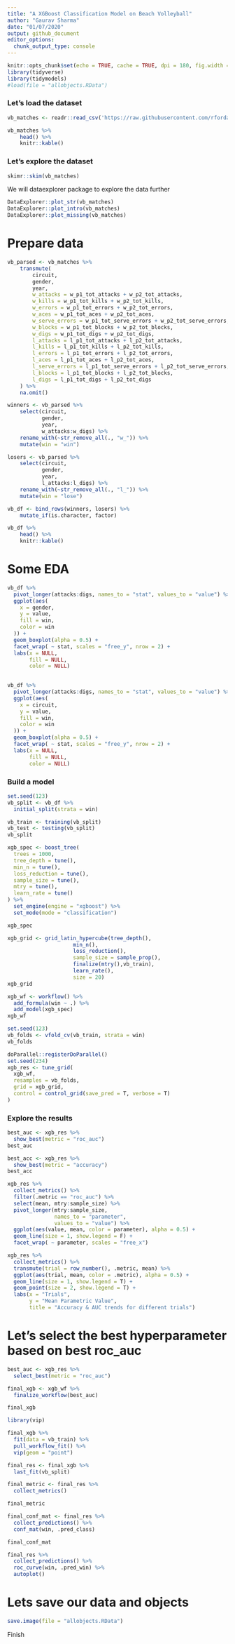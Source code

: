 ---
title: "A XGBoost Classification Model on Beach Volleyball"
author: "Gaurav Sharma"
date: "01/07/2020"
output: github_document
editor_options: 
  chunk_output_type: console
---

```{r setup, include=FALSE}
knitr::opts_chunk$set(echo = TRUE, cache = TRUE, dpi = 180, fig.width = 8, fig.height = 5, warning = F, message = F)
library(tidyverse)
library(tidymodels)
#load(file = "allobjects.RData")
```

### Let's load the dataset
```{r}
vb_matches <- readr::read_csv('https://raw.githubusercontent.com/rfordatascience/tidytuesday/master/data/2020/2020-05-19/vb_matches.csv', guess_max = 76000)

vb_matches %>% 
    head() %>% 
    knitr::kable()

```

### Let's explore the dataset

```{r}
skimr::skim(vb_matches)
```

We will dataexplorer package to explore the data further
```{r}

DataExplorer::plot_str(vb_matches)
DataExplorer::plot_intro(vb_matches)
DataExplorer::plot_missing(vb_matches)

```

# Prepare data
```{r}
vb_parsed <- vb_matches %>%
    transmute(
        circuit,
        gender,
        year,
        w_attacks = w_p1_tot_attacks + w_p2_tot_attacks,
        w_kills = w_p1_tot_kills + w_p2_tot_kills,
        w_errors = w_p1_tot_errors + w_p2_tot_errors,
        w_aces = w_p1_tot_aces + w_p2_tot_aces,
        w_serve_errors = w_p1_tot_serve_errors + w_p2_tot_serve_errors,
        w_blocks = w_p1_tot_blocks + w_p2_tot_blocks,
        w_digs = w_p1_tot_digs + w_p2_tot_digs,
        l_attacks = l_p1_tot_attacks + l_p2_tot_attacks,
        l_kills = l_p1_tot_kills + l_p2_tot_kills,
        l_errors = l_p1_tot_errors + l_p2_tot_errors,
        l_aces = l_p1_tot_aces + l_p2_tot_aces,
        l_serve_errors = l_p1_tot_serve_errors + l_p2_tot_serve_errors,
        l_blocks = l_p1_tot_blocks + l_p2_tot_blocks,
        l_digs = l_p1_tot_digs + l_p2_tot_digs
    ) %>%
    na.omit()

winners <- vb_parsed %>% 
    select(circuit,
           gender,
           year,
           w_attacks:w_digs) %>% 
    rename_with(~str_remove_all(., "w_")) %>% 
    mutate(win = "win")

losers <- vb_parsed %>% 
    select(circuit,
           gender,
           year,
           l_attacks:l_digs) %>% 
    rename_with(~str_remove_all(., "l_")) %>% 
    mutate(win = "lose")

vb_df <- bind_rows(winners, losers) %>% 
    mutate_if(is.character, factor)

vb_df %>% 
    head() %>% 
    knitr::kable()

```

# Some EDA
```{r}
vb_df %>%
  pivot_longer(attacks:digs, names_to = "stat", values_to = "value") %>%
  ggplot(aes(
    x = gender,
    y = value,
    fill = win,
    color = win
  )) +
  geom_boxplot(alpha = 0.5) +
  facet_wrap( ~ stat, scales = "free_y", nrow = 2) +
  labs(x = NULL,
       fill = NULL,
       color = NULL)
  
```

```{r}
vb_df %>%
  pivot_longer(attacks:digs, names_to = "stat", values_to = "value") %>%
  ggplot(aes(
    x = circuit,
    y = value,
    fill = win,
    color = win
  )) +
  geom_boxplot(alpha = 0.5) +
  facet_wrap( ~ stat, scales = "free_y", nrow = 2) +
  labs(x = NULL,
       fill = NULL,
       color = NULL)
```

### Build a model
```{r}
set.seed(123)
vb_split <- vb_df %>% 
  initial_split(strata = win)

vb_train <- training(vb_split)
vb_test <- testing(vb_split)
vb_split

```

```{r}

xgb_spec <- boost_tree(
  trees = 1000,
  tree_depth = tune(),
  min_n = tune(),
  loss_reduction = tune(),
  sample_size = tune(),
  mtry = tune(),
  learn_rate = tune()
) %>%
  set_engine(engine = "xgboost") %>%
  set_mode(mode = "classification")

xgb_spec
```

```{r}
xgb_grid <- grid_latin_hypercube(tree_depth(),
                     min_n(),
                     loss_reduction(),
                     sample_size = sample_prop(),
                     finalize(mtry(),vb_train),
                     learn_rate(),
                     size = 20)
xgb_grid
```


```{r}
xgb_wf <- workflow() %>%
  add_formula(win ~ .) %>%
  add_model(xgb_spec)
xgb_wf
```

```{r}
set.seed(123)
vb_folds <- vfold_cv(vb_train, strata = win)
vb_folds
```


```{r}
doParallel::registerDoParallel()
set.seed(234)
xgb_res <- tune_grid(
  xgb_wf,
  resamples = vb_folds,
  grid = xgb_grid,
  control = control_grid(save_pred = T, verbose = T)
)

```

### Explore the results

```{r}
best_auc <- xgb_res %>% 
  show_best(metric = "roc_auc")
best_auc
```

```{r}
best_acc <- xgb_res %>% 
  show_best(metric = "accuracy")
best_acc
```

```{r}
xgb_res %>%
  collect_metrics() %>%
  filter(.metric == "roc_auc") %>%
  select(mean, mtry:sample_size) %>%
  pivot_longer(mtry:sample_size,
               names_to = "parameter",
               values_to = "value") %>%
  ggplot(aes(value, mean, color = parameter), alpha = 0.5) +
  geom_line(size = 1, show.legend = F) +
  facet_wrap( ~ parameter, scales = "free_x") 
```

```{r}
xgb_res %>%
  collect_metrics() %>%
  transmute(trial = row_number(), .metric, mean) %>%
  ggplot(aes(trial, mean, color = .metric), alpha = 0.5) +
  geom_line(size = 1, show.legend = T) +
  geom_point(size = 2, show.legend = T) +
  labs(x = "Trials",
       y = "Mean Parametric Value",
       title = "Accuracy & AUC trends for different trials")  
```

# Let's select the best hyperparameter based on best roc_auc
```{r}
best_auc <- xgb_res %>% 
  select_best(metric = "roc_auc")

final_xgb <- xgb_wf %>% 
  finalize_workflow(best_auc)

final_xgb
```


```{r}
library(vip)

final_xgb %>% 
  fit(data = vb_train) %>% 
  pull_workflow_fit() %>% 
  vip(geom = "point")

```

```{r}
final_res <- final_xgb %>% 
  last_fit(vb_split)

final_metric <- final_res %>%
  collect_metrics()

final_metric    
```

```{r}
final_conf_mat <- final_res %>% 
  collect_predictions() %>% 
  conf_mat(win, .pred_class)

final_conf_mat
```

```{r}
final_res %>% 
  collect_predictions() %>% 
  roc_curve(win, .pred_win) %>% 
  autoplot()
```

# Lets save our data and objects
```{r}
save.image(file = "allobjects.RData")

```

Finish
















